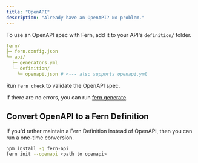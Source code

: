 ```yaml
---
title: "OpenAPI"
description: "Already have an OpenAPI? No problem."
---
```


To use an OpenAPI spec with Fern, add it to your API's `definition/` folder.

```yaml
fern/
├─ fern.config.json
└─ api/
  ├─ generators.yml
  └─ definition/
    └─ openapi.json # <--- also supports openapi.yml
```

Run `fern check` to validate the OpenAPI spec.

If there are no errors, you can run [fern generate](../compiler/generate).

## Convert OpenAPI to a Fern Definition

If you'd rather maintain a Fern Definition instead of OpenAPI, then you can run a one-time conversion.

```bash
npm install -g fern-api
fern init --openapi <path to openapi>
```
